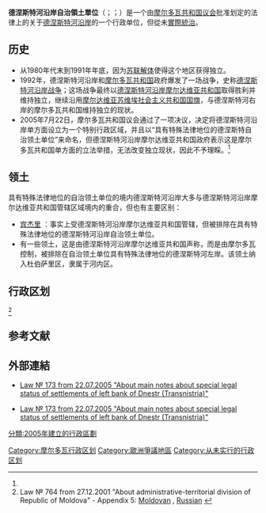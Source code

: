 {{other uses|德涅斯特河沿岸}}
{{Infobox country
| conventional_long_name = 德涅斯特河沿岸自治领土单位
| native_name  = {{unbulleted list|li_style=font-size:88%;
  | <hr/>''Unitățile Administrativ-Teritoriale din stînga Nistrului (Transnistria)''{{nbsp|2}}{{resize|80%|{{nobold|([[罗马尼亚语|罗马尼亚语]])}}}}
  | <hr/>{{native name|ru|Административно-территориальные единицы левобережья Днестра (Приднестровья)|italics=off}}
  | <hr/>{{native name|uk|Автономне територіальне утворення з особливим правовим статусом Придністров'я)|italics=off}}
 }}
| common_name  = 德涅斯特河沿岸
| image_flag   = Flag of Moldova.svg
| image_coat   = Coat of arms of Moldova.svg
| image_map    = Transnistria in Moldova (de-jure).svg
| map_caption  = 德涅斯特河沿岸自治领土单位在摩尔多瓦共和国的位置（红色）
| national_motto = 
| national_anthem = 
| languages_type = 官方语言
| languages    = {{unbulleted list
  | [[罗马尼亚语|罗马尼亚语]]<sup>a</sup><ref name="congress">{{cite web | url=http://www.loc.gov/lawweb/servlet/lloc_news?disp3_l205403800_text | title=Moldova: Romanian Recognized as the Official Language | publisher=Law Library of Congress | date=23 December 2013 | accessdate=13 June 2014 | author=Roudik, Peter | archive-date=2018-12-26 | archive-url=https://web.archive.org/web/20181226133720/http://www.loc.gov/law/foreign-news/article/moldova-romanian-recognized-as-the-official-language/ | dead-url=no }}</ref><ref name="MCC">{{cite web | url=http://constcourt.md/libview.php?l=en&idc=7&id=512&t=/Overview/Press-Service/News/The-text-of-the-Declaration-of-Independence-prevails-over-the-text-of-the-Constitution | title=The text of the Declaration of Independence prevails over the text of the Constitution | publisher=Constitutional Court of Moldova | date=5 December 2013 | accessdate=13 June 2014 | archive-date=2018-12-26 | archive-url=https://web.archive.org/web/20181226133713/http://constcourt.md/libview.php?l=en&idc=7&id=512&t=%2FOverview%2FPress-Service%2FNews%2FThe-text-of-the-Declaration-of-Independence-prevails-over-the-text-of-the-Constitution%20 | dead-url=no }}</ref> (使用[[摩尔多瓦语|摩尔多瓦语]][[西里尔字母|西里尔字母]])
  | [[俄罗斯语|俄罗斯语]]
  | [[乌克兰语|乌克兰语]]<ref>Law № 173 from 22.07.2005: "About main notes about special legal status of settlements of left bank of Dnestr (Transnistria)" - Article 6: [http://lex.justice.md/viewdoc.php?action=view&view=doc&id=313004&lang=1 in Moldovan] {{Wayback|url=http://lex.justice.md/viewdoc.php?action=view&view=doc&id=313004&lang=1 |date=20130115201524 }}; [http://lex.justice.md/viewdoc.php?action=view&view=doc&id=313004&lang=2 in Russian] {{Wayback|url=http://lex.justice.md/viewdoc.php?action=view&view=doc&id=313004&lang=2 |date=20130115201603 }}.</ref>
  }}
| capital      = [[蒂拉斯波尔|蒂拉斯波尔]]
| largest_city = 
| government_type = 
| leader_title1 = 
| leader_name1 = 
| leader_title2 = 
| leader_name2 = 
| legislature  = [[最高议会_(德涅斯特河沿岸)|最高议会]]
| sovereignty_type = 摩尔多瓦领土自治单位
| established_event1 = 启用设置
| established_date1 = 2005年7月27日<ref name="law173-3">Law № 173 from 22.07.2005 "About main notes about special legal status of settlements of left bank of Dnestr (Transnistria)" - Article 3: [http://lex.justice.md/viewdoc.php?action=view&view=doc&id=313004&lang=1 in Moldovan] {{Wayback|url=http://lex.justice.md/viewdoc.php?action=view&view=doc&id=313004&lang=1 |date=20130115201524 }}; [http://lex.justice.md/viewdoc.php?action=view&view=doc&id=313004&lang=2 in Russian] {{Wayback|url=http://lex.justice.md/viewdoc.php?action=view&view=doc&id=313004&lang=2 |date=20130115201603 }}.</ref>
| area_km2     = 4163
| area_rank    = <!-- 172 see hereafter-->
<!-- 未知參數 | area_magnitude = 1 E9 -->
| percent_water = 2.35
| population_estimate = 505,153<ref>{{cite web
 |url          = http://www.citypopulation.de/Moldova.html
 |title        = 摩尔多瓦
 |date         = 1 January 2014
 |publisher    = Citypopulation
 |accessdate   = 17 April 2014
 |archive-date = 2017-08-08
 |archive-url  = https://web.archive.org/web/20170808062300/http://citypopulation.de/Moldova.html
 |dead-url     = no
}}</ref>
| population_estimate_year = 2014
| population_estimate_rank = <!--163 -- Where does this come from? Rank among what?-->
| population_census = 555,347
| population_census_year = 2004
| population_density_km2 = 124.6
| population_density_rank = <!--77 -- Where does this come from? Rank among what?-->
| GDP_PPP_year = 
| GDP_PPP      = 
| GDP_PPP_rank = 
| GDP_PPP_per_capita = 
| GDP_PPP_per_capita_rank = 
| Gini_year    = 
| Gini_change  = <!--increase/decrease/steady-->
| Gini         = <!--number only-->
| Gini_ref     = 
| HDI_year     = 
| HDI_change   = <!--increase/decrease/steady-->
| HDI          = <!--number only-->
| HDI_ref      = 
| currency     = [[德涅斯特河沿岸卢布|德涅斯特河沿岸卢布]]
| currency_code = PRB
| time_zone    = 
| utc_offset   = 
| time_zone_DST = 
| utc_offset_DST = 
| calling_code = 
| cctld        = 
| footnote_a   = 使用的是[[拉丁字母|拉丁字母]].
}}
'''德涅斯特河沿岸自治領土單位'''（{{lang-ro|Unitățile Administrativ-Teritoriale din stînga Nistrului (Transnistria)}}；{{lang-ru|Административно-территориальные единицы левобережья Днестра (Приднестровья)}}；{{lang-uk|Автономне територіальне утворення з особливим правовим статусом Придністров'я)}}）是一个由[[摩尔多瓦共和国议会|摩尔多瓦共和国议会]]批准划定的法律上的关于[[德涅斯特河沿岸|德涅斯特河沿岸]]的一个行政单位，但從未[[實際統治|實際統治]]。

== 历史 ==

* 从1980年代末到1991年年底，因为[[苏联解体|苏联解体]]使得这个地区获得独立。
* 1992年，德涅斯特河沿岸和[[摩尔多瓦共和国|摩尔多瓦共和国]]政府爆发了一场战争，史称[[德涅斯特河沿岸战争|德涅斯特河沿岸战争]]；这场战争最终以[[德涅斯特河沿岸摩尔达维亚共和国|德涅斯特河沿岸摩尔达维亚共和国]]取得胜利并维持独立，继续沿用[[摩尔达维亚苏维埃社会主义共和国国旗|摩尔达维亚苏维埃社会主义共和国国旗]]，与德涅斯特河右岸的摩尔多瓦共和国维持独立的现状。
* 2005年7月22日，摩尔多瓦共和国议会通过了一项决议，决定将德涅斯特河沿岸单方面设立为一个特别行政区域，并且以“具有特殊法律地位的德涅斯特自治领土单位”来命名，但德涅斯特河沿岸摩尔达维亚共和国政府表示这是摩尔多瓦共和国单方面的立法举措，无法改变独立现状，因此不予理睬。<ref name="law173-3"/>

== 领土 ==

具有特殊法律地位的自治领土单位的境内德涅斯特河沿岸大多与德涅斯特河沿岸摩尔达维亚共和国管辖区域境内的重合，但也有主要区别：
* [[宾杰里|宾杰里]] ：事实上受德涅斯特河沿岸摩尔达维亚共和国管辖，但被排除在具有特殊法律地位的德涅斯特河沿岸自治领土单位。
* 有一些领土，这是由德涅斯特河沿岸摩尔达维亚共和国声称，而是由摩尔多瓦控制，被排除在自治领土单位具有特殊法律地位的德涅斯特河左岸。该领土纳入杜伯萨里区，隶属于河内区。

== 行政区划 ==
{{Main|德涅斯特河沿岸行政区划}}<ref>Law № 764 from 27.12.2001 "About administrative-territorial division of Republic of Moldova" - Appendix 5: [http://lex.justice.md/viewdoc.php?action=view&view=doc&id=312874&lang=1 Moldovan] {{WebCite|url=https://www.webcitation.org/6BTGTV6jX?url=http://lex.justice.md/viewdoc.php?action=view |date=20121017022455 |dateformat=iso }}, [http://lex.justice.md/index.php?action=view&view=doc&lang=2&id=312874 Russian] {{Wayback|url=http://lex.justice.md/index.php?action=view&view=doc&lang=2&id=312874 |date=20200407212005 }}</ref>

== 参考文献 ==
{{Reflist}}

== 外部連結 ==
* {{ref-ru}} [http://lex.justice.md/viewdoc.php?action=view&view=doc&id=313004&lang=1 Law № 173 from 22.07.2005 "About main notes about special legal status of settlements of left bank of Dnestr (Transnistria)"] {{Wayback|url=http://lex.justice.md/viewdoc.php?action=view&view=doc&id=313004&lang=1 |date=20130115201524 }}
* {{ref-ru}} [http://lex.justice.md/viewdoc.php?action=view&view=doc&id=313004&lang=2 Law № 173 from 22.07.2005 "About main notes about special legal status of settlements of left bank of Dnestr (Transnistria)"] {{Wayback|url=http://lex.justice.md/viewdoc.php?action=view&view=doc&id=313004&lang=2 |date=20130115201603 }}

{{摩爾多瓦行政區劃}}
{{Authority control}}

[[Category:摩尔多瓦行政区划|Category:摩尔多瓦行政区划]]
[[Category:歐洲爭議地區|Category:歐洲爭議地區]]
[[分類:2005年建立的行政區劃|分類:2005年建立的行政區劃]]
[[Category:从未实行的行政区划|Category:从未实行的行政区划]]